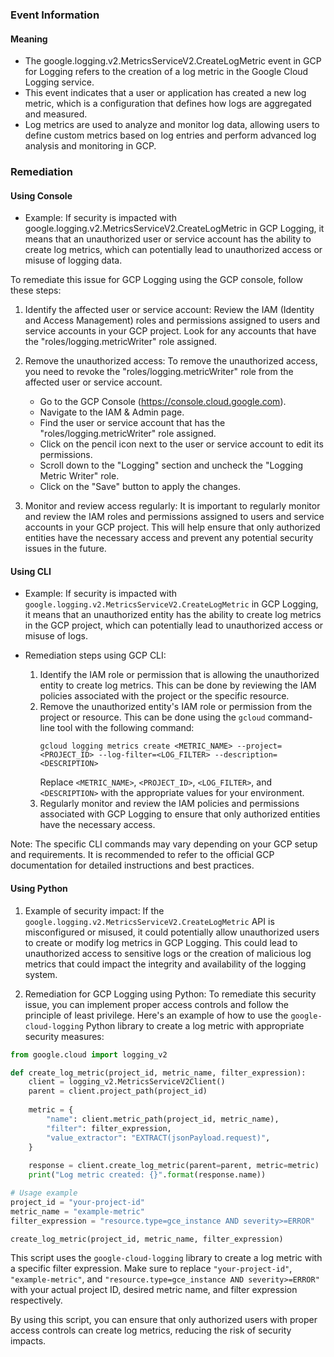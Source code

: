 
### Event Information

#### Meaning

- The google.logging.v2.MetricsServiceV2.CreateLogMetric event in GCP for Logging refers to the creation of a log metric in the Google Cloud Logging service.
- This event indicates that a user or application has created a new log metric, which is a configuration that defines how logs are aggregated and measured.
- Log metrics are used to analyze and monitor log data, allowing users to define custom metrics based on log entries and perform advanced log analysis and monitoring in GCP.

### Remediation

#### Using Console

- Example: If security is impacted with google.logging.v2.MetricsServiceV2.CreateLogMetric in GCP Logging, it means that an unauthorized user or service account has the ability to create log metrics, which can potentially lead to unauthorized access or misuse of logging data.

To remediate this issue for GCP Logging using the GCP console, follow these steps:

1. Identify the affected user or service account: Review the IAM (Identity and Access Management) roles and permissions assigned to users and service accounts in your GCP project. Look for any accounts that have the "roles/logging.metricWriter" role assigned.

2. Remove the unauthorized access: To remove the unauthorized access, you need to revoke the "roles/logging.metricWriter" role from the affected user or service account. 

   - Go to the GCP Console (https://console.cloud.google.com).
   - Navigate to the IAM & Admin page.
   - Find the user or service account that has the "roles/logging.metricWriter" role assigned.
   - Click on the pencil icon next to the user or service account to edit its permissions.
   - Scroll down to the "Logging" section and uncheck the "Logging Metric Writer" role.
   - Click on the "Save" button to apply the changes.

3. Monitor and review access regularly: It is important to regularly monitor and review the IAM roles and permissions assigned to users and service accounts in your GCP project. This will help ensure that only authorized entities have the necessary access and prevent any potential security issues in the future.

#### Using CLI

- Example: If security is impacted with `google.logging.v2.MetricsServiceV2.CreateLogMetric` in GCP Logging, it means that an unauthorized entity has the ability to create log metrics in the GCP project, which can potentially lead to unauthorized access or misuse of logs.

- Remediation steps using GCP CLI:
  1. Identify the IAM role or permission that is allowing the unauthorized entity to create log metrics. This can be done by reviewing the IAM policies associated with the project or the specific resource.
  2. Remove the unauthorized entity's IAM role or permission from the project or resource. This can be done using the `gcloud` command-line tool with the following command:
     ```
     gcloud logging metrics create <METRIC_NAME> --project=<PROJECT_ID> --log-filter=<LOG_FILTER> --description=<DESCRIPTION>
     ```
     Replace `<METRIC_NAME>`, `<PROJECT_ID>`, `<LOG_FILTER>`, and `<DESCRIPTION>` with the appropriate values for your environment.
  3. Regularly monitor and review the IAM policies and permissions associated with GCP Logging to ensure that only authorized entities have the necessary access.

Note: The specific CLI commands may vary depending on your GCP setup and requirements. It is recommended to refer to the official GCP documentation for detailed instructions and best practices.

#### Using Python

1. Example of security impact: If the `google.logging.v2.MetricsServiceV2.CreateLogMetric` API is misconfigured or misused, it could potentially allow unauthorized users to create or modify log metrics in GCP Logging. This could lead to unauthorized access to sensitive logs or the creation of malicious log metrics that could impact the integrity and availability of the logging system.

2. Remediation for GCP Logging using Python:
To remediate this security issue, you can implement proper access controls and follow the principle of least privilege. Here's an example of how to use the `google-cloud-logging` Python library to create a log metric with appropriate security measures:

```python
from google.cloud import logging_v2

def create_log_metric(project_id, metric_name, filter_expression):
    client = logging_v2.MetricsServiceV2Client()
    parent = client.project_path(project_id)
    
    metric = {
        "name": client.metric_path(project_id, metric_name),
        "filter": filter_expression,
        "value_extractor": "EXTRACT(jsonPayload.request)",
    }
    
    response = client.create_log_metric(parent=parent, metric=metric)
    print("Log metric created: {}".format(response.name))

# Usage example
project_id = "your-project-id"
metric_name = "example-metric"
filter_expression = "resource.type=gce_instance AND severity>=ERROR"

create_log_metric(project_id, metric_name, filter_expression)
```

This script uses the `google-cloud-logging` library to create a log metric with a specific filter expression. Make sure to replace `"your-project-id"`, `"example-metric"`, and `"resource.type=gce_instance AND severity>=ERROR"` with your actual project ID, desired metric name, and filter expression respectively.

By using this script, you can ensure that only authorized users with proper access controls can create log metrics, reducing the risk of security impacts.

